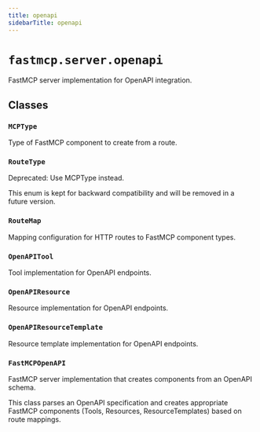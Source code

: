 ```yaml
---
title: openapi
sidebarTitle: openapi
---
```


# `fastmcp.server.openapi`


FastMCP server implementation for OpenAPI integration.

## Classes

### `MCPType` <sup><a href="https://github.com/jlowin/fastmcp/blob/main/src/fastmcp/server/openapi.py#L76"><Icon icon="github" size="14" /></a></sup>


Type of FastMCP component to create from a route.


### `RouteType` <sup><a href="https://github.com/jlowin/fastmcp/blob/main/src/fastmcp/server/openapi.py#L95"><Icon icon="github" size="14" /></a></sup>


Deprecated: Use MCPType instead.

This enum is kept for backward compatibility and will be removed in a future version.


### `RouteMap` <sup><a href="https://github.com/jlowin/fastmcp/blob/main/src/fastmcp/server/openapi.py#L109"><Icon icon="github" size="14" /></a></sup>


Mapping configuration for HTTP routes to FastMCP component types.


### `OpenAPITool` <sup><a href="https://github.com/jlowin/fastmcp/blob/main/src/fastmcp/server/openapi.py#L227"><Icon icon="github" size="14" /></a></sup>


Tool implementation for OpenAPI endpoints.


### `OpenAPIResource` <sup><a href="https://github.com/jlowin/fastmcp/blob/main/src/fastmcp/server/openapi.py#L478"><Icon icon="github" size="14" /></a></sup>


Resource implementation for OpenAPI endpoints.


### `OpenAPIResourceTemplate` <sup><a href="https://github.com/jlowin/fastmcp/blob/main/src/fastmcp/server/openapi.py#L597"><Icon icon="github" size="14" /></a></sup>


Resource template implementation for OpenAPI endpoints.


### `FastMCPOpenAPI` <sup><a href="https://github.com/jlowin/fastmcp/blob/main/src/fastmcp/server/openapi.py#L651"><Icon icon="github" size="14" /></a></sup>


FastMCP server implementation that creates components from an OpenAPI schema.

This class parses an OpenAPI specification and creates appropriate FastMCP components
(Tools, Resources, ResourceTemplates) based on route mappings.

